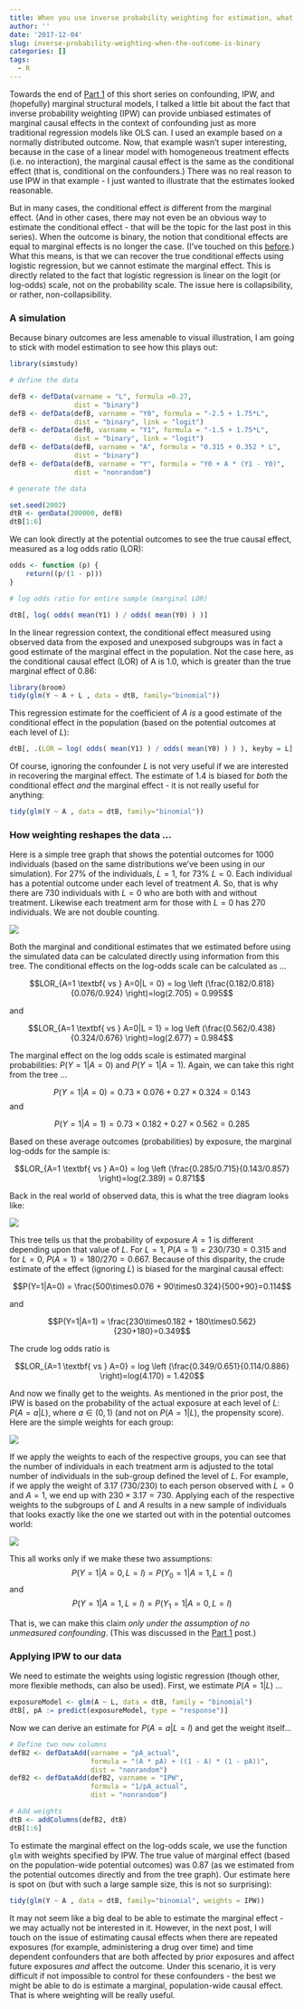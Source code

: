 ```yaml
---
title: When you use inverse probability weighting for estimation, what are the weights actually doing?
author: ''
date: '2017-12-04'
slug: inverse-probability-weighting-when-the-outcome-is-binary
categories: []
tags:
  - R
---
```


Towards the end of [Part 1](https://www.rdatagen.net/post/potential-outcomes-confounding/) of this short series on confounding, IPW, and (hopefully) marginal structural models, I talked a little bit about the fact that inverse probability weighting (IPW) can provide unbiased estimates of marginal causal effects in the context of confounding just as more traditional regression models like OLS can. I used an example based on a normally distributed outcome. Now, that example wasn't super interesting, because in the case of a linear model with homogeneous treatment effects (i.e. no interaction), the marginal causal effect is the same as the conditional effect (that is, conditional on the confounders.) There was no real reason to use IPW in that example - I just wanted to illustrate that the estimates looked reasonable.

But in many cases, the conditional effect *is* different from the marginal effect. (And in other cases, there may not even be an obvious way to estimate the conditional effect - that will be the topic for the last post in this series). When the outcome is binary, the notion that conditional effects are equal to marginal effects is no longer the case. (I've touched on this [before](https://www.rdatagen.net/post/marginal-v-conditional/).) What this means, is that we can recover the true conditional effects using logistic regression, but we cannot estimate the marginal effect. This is directly related to the fact that logistic regression is linear on the logit (or log-odds) scale, not on the probability scale. The issue here is collapsibility, or rather, non-collapsibility.

### A simulation

Because binary outcomes are less amenable to visual illustration, I am going to stick with model estimation to see how this plays out:

```r
library(simstudy)

# define the data

defB <- defData(varname = "L", formula =0.27, 
                dist = "binary")
defB <- defData(defB, varname = "Y0", formula = "-2.5 + 1.75*L", 
                dist = "binary", link = "logit")
defB <- defData(defB, varname = "Y1", formula = "-1.5 + 1.75*L", 
                dist = "binary", link = "logit")
defB <- defData(defB, varname = "A", formula = "0.315 + 0.352 * L", 
                dist = "binary")
defB <- defData(defB, varname = "Y", formula = "Y0 + A * (Y1 - Y0)", 
                dist = "nonrandom")

# generate the data

set.seed(2002)
dtB <- genData(200000, defB)
dtB[1:6]
```

We can look directly at the potential outcomes to see the true causal effect, measured as a log odds ratio (LOR): 

```r
odds <- function (p) {
    return((p/(1 - p)))
}

# log odds ratio for entire sample (marginal LOR)

dtB[, log( odds( mean(Y1) ) / odds( mean(Y0) ) )]
```

In the linear regression context, the conditional effect measured using observed data from the exposed and unexposed subgroups was in fact a good estimate of the marginal effect in the population. Not the case here, as the conditional causal effect (LOR) of A is 1.0, which is greater than the true marginal effect of 0.86:

```r
library(broom)
tidy(glm(Y ~ A + L , data = dtB, family="binomial")) 
```

This regression estimate for the coefficient of $A$ *is* a good estimate of the conditional effect in the population (based on the potential outcomes at each level of $L$):

```r
dtB[, .(LOR = log( odds( mean(Y1) ) / odds( mean(Y0) ) ) ), keyby = L]
```

Of course, ignoring the confounder $L$ is not very useful if we are interested in recovering the marginal effect. The estimate of 1.4 is biased for *both* the conditional effect *and* the marginal effect - it is not really useful for anything:

```r
tidy(glm(Y ~ A , data = dtB, family="binomial"))
```

### How weighting reshapes the data ...

Here is a simple tree graph that shows the potential outcomes for 1000 individuals (based on the same distributions we've been using in our simulation). For 27% of the individuals, $L=1$, for 73% $L=0$. Each individual has a potential outcome under each level of treatment $A$. So, that is why there are 730 individuals with $L=0$ who are both with and without treatment. Likewise each treatment arm for those with $L=0$ has 270 individuals. We are not double counting. 

![](/img/post-ipw/PO_flow_large.png)

Both the marginal and conditional estimates that we estimated before using the simulated data can be calculated directly using information from this tree. The conditional effects on the log-odds scale can be calculated as ...

$$LOR_{A=1 \textbf{ vs  } A=0|L = 0} = log \left (\frac{0.182/0.818}{0.076/0.924} \right)=log(2.705) = 0.995$$

and

$$LOR_{A=1 \textbf{ vs  } A=0|L = 1} = log \left (\frac{0.562/0.438}{0.324/0.676} \right)=log(2.677) = 0.984$$

The marginal effect on the log odds scale is estimated marginal probabilities: $P(Y=1|A=0)$ and $P(Y=1|A=1)$. Again, we can take this right from the tree ...

$$P(Y=1|A=0) = 0.73\times0.076 + 0.27\times0.324 = 0.143$$
and

$$P(Y=1|A=1) = 0.73\times0.182 + 0.27\times0.562 = 0.285$$

Based on these average outcomes (probabilities) by exposure, the marginal log-odds for the sample is:

$$LOR_{A=1 \textbf{ vs  } A=0} = log \left (\frac{0.285/0.715}{0.143/0.857} \right)=log(2.389) = 0.871$$

Back in the real world of observed data, this is what the tree diagram looks like:

![](/img/post-ipw/Obs_flow_large.png)

This tree tells us that the probability of exposure $A=1$ is different depending upon that value of $L$. For $L=1$, $P(A=1) = 230/730 = 0.315$ and for $L=0$, $P(A=1) = 180/270 = 0.667$. Because of this disparity, the crude estimate of the effect (ignoring $L$) is biased for the marginal causal effect:

$$P(Y=1|A=0) = \frac{500\times0.076 + 90\times0.324}{500+90}=0.114$$

and

$$P(Y=1|A=1) = \frac{230\times0.182 + 180\times0.562}{230+180}=0.349$$

The crude log odds ratio is

$$LOR_{A=1 \textbf{ vs  } A=0} = log \left (\frac{0.349/0.651}{0.114/0.886} \right)=log(4.170) = 1.420$$

And now we finally get to the weights. As mentioned in the prior post, the IPW is based on the probability of the actual exposure at each level of $L$: $P(A=a | L)$, where $a\in(0,1)$ (and not on $P(A=1|L)$, the propensity score). Here are the simple weights for each group:

![](/img/post-ipw/Weights.png)

If we apply the weights to each of the respective groups, you can see that the number of individuals in each treatment arm is adjusted to the total number of individuals in the sub-group defined the level of $L$. For example, if we apply the weight of 3.17 (730/230) to each person observed with $L=0$ and $A=1$, we end up with $230\times3.17=730$. Applying each of the respective weights to the subgroups of $L$ and $A$ results in a new sample of individuals that looks exactly like the one we started out with in the potential outcomes world:

![](/img/post-ipw/PO_flow_large.png)

This all works only if we make these two assumptions: 
$$P(Y=1|A=0, L=l) = P(Y_0=1 | A=1, L=l)$$ 
and
$$P(Y=1|A=1, L=l) = P(Y_1=1 | A=0, L=l)$$

That is, we can make this claim *only under the assumption of no unmeasured confounding*. (This was discussed in the [Part 1](https://www.rdatagen.net/post/potential-outcomes-confounding/) post.)

### Applying IPW to our data

We need to estimate the weights using logistic regression (though other, more flexible methods, can also be used). First, we estimate $P(A=1|L)$ ...

```r
exposureModel <- glm(A ~ L, data = dtB, family = "binomial")
dtB[, pA := predict(exposureModel, type = "response")]
```

Now we can derive an estimate for $P(A=a|L=l)$ and get the weight itself...

```r

# Define two new columns
defB2 <- defDataAdd(varname = "pA_actual", 
                    formula = "(A * pA) + ((1 - A) * (1 - pA))", 
                    dist = "nonrandom")
defB2 <- defDataAdd(defB2, varname = "IPW", 
                    formula = "1/pA_actual", 
                    dist = "nonrandom")

# Add weights
dtB <- addColumns(defB2, dtB)
dtB[1:6]
```

To estimate the marginal effect on the log-odds scale, we use the function `glm` with weights specified by IPW. The true value of marginal effect (based on the population-wide potential outcomes) was 0.87 (as we estimated from the potential outcomes directly and from the tree graph). Our estimate here is spot on (but with such a large sample size, this is not so surprising):

```r
tidy(glm(Y ~ A , data = dtB, family="binomial", weights = IPW)) 
```

It may not seem like a big deal to be able to estimate the marginal effect - we may actually not be interested in it. However, in the next post, I will touch on the issue of estimating causal effects when there are repeated exposures (for example, administering a drug over time) and time dependent confounders that are both affected by prior exposures and affect future exposures *and* affect the outcome. Under this scenario, it is very difficult if not impossible to control for these confounders - the best we might be able to do is estimate a marginal, population-wide causal effect. That is where weighting will be really useful.